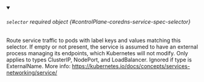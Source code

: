 
<details className="config-field" data-expandable="false" open>
<summary>

###### `selector` <span className="config-field-required" data-required="false">required</span> <span className="config-field-type">object</span> <span className="config-field-default"></span> <span className="config-field-enum"></span> {#controlPlane-coredns-service-spec-selector}

Route service traffic to pods with label keys and values matching this
selector. If empty or not present, the service is assumed to have an
external process managing its endpoints, which Kubernetes will not
modify. Only applies to types ClusterIP, NodePort, and LoadBalancer.
Ignored if type is ExternalName.
More info: https://kubernetes.io/docs/concepts/services-networking/service/

</summary>



</details>
